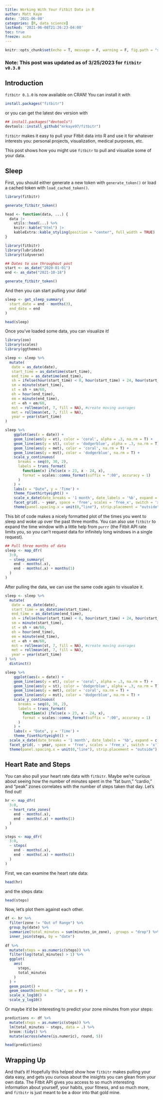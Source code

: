 ```yaml
---
title: Working With Your Fitbit Data in R
author: Matt Kaye
date: '2021-06-08'
categories: [R, data science]
lastmod: '2021-06-08T21:26:23-04:00'
toc: true
freeze: auto
---
```


```r
knitr::opts_chunk$set(echo = T, message = F, warning = F, fig.path = "static/rmarkdown-libs", fig.align = 'center')
```

### Note: This post was updated as of 3/25/2023 for `fitbitr v0.3.0`

## Introduction

`fitbitr 0.1.0` is now available on CRAN! You can install it with

``` r
install.packages("fitbitr")
```

or you can get the latest dev version with

``` r
## install.packages("devtools")
devtools::install_github("mrkaye97/fitbitr")
```

`fitbitr` makes it easy to pull your Fitbit data into R and use it for whatever interests you: personal projects, visualization, medical purposes, etc.

This post shows how you might use `fitbitr` to pull and visualize some of your data.

## Sleep

First, you should either generate a new token with `generate_token()` or load a cached token with `load_cached_token()`.

```r
library(fitbitr)

generate_fitbitr_token()

head <- function(data, ...) {
  data |>
    utils::head(...) %>%
    knitr::kable("html") |>
    kableExtra::kable_styling(position = "center", full_width = TRUE)
}

```

```r
library(fitbitr)
library(lubridate)
library(tidyverse)

## Dates to use throughout post
start <- as_date("2020-01-01")
end <- as_date("2021-10-18")

generate_fitbitr_token()
```

And then you can start pulling your data!

```r
sleep <- get_sleep_summary(
  start_date = end - months(3),
  end_date = end
)

head(sleep)
```

Once you've loaded some data, you can visualize it!

```r
library(zoo)
library(scales)
library(ggthemes)

sleep <- sleep %>%
  mutate(
   date = as_date(date),
   start_time = as_datetime(start_time),
   end_time = as_datetime(end_time),
   sh = ifelse(hour(start_time) < 8, hour(start_time) + 24, hour(start_time)), #create numeric times
   sm = minute(start_time),
   st = sh + sm/60,
   eh = hour(end_time),
   em = minute(end_time),
   et = eh + em/60,
   mst = rollmean(st, 7, fill = NA), #create moving averages
   met = rollmean(et, 7, fill = NA),
   year = year(start_time)
)

sleep %>%
    ggplot(aes(x = date)) +
    geom_line(aes(y = et), color = 'coral', alpha = .3, na.rm = T) +
    geom_line(aes(y = st), color = 'dodgerblue', alpha = .3, na.rm = T) +
    geom_line(aes(y = met), color = 'coral', na.rm = T) +
    geom_line(aes(y = mst), color = 'dodgerblue', na.rm = T) +
    scale_y_continuous(
      breaks = seq(0, 30, 2),
      labels = trans_format(
        function(x) ifelse(x > 23, x - 24, x), 
        format = scales::comma_format(suffix = ":00", accuracy = 1)
      )
    ) +
    labs(x = "Date", y = 'Time') +
    theme_fivethirtyeight() +
    scale_x_date(date_breaks = '1 month', date_labels = '%b', expand = c(0, 0)) +
    facet_grid(. ~ year, space = 'free', scales = 'free_x', switch = 'x') +
    theme(panel.spacing.x = unit(0,"line"), strip.placement = "outside")
```

This bit of code makes a nicely formatted plot of the times you went to sleep and woke up over the past three months. You can also use `fitbitr` to expand the time window with a little help from `purrr` (the Fitbit API rate limits you, so you can't request data for infinitely long windows in a single request).

```r
## Pull three months of data
sleep <- map_dfr(
  3:0,
  ~ sleep_summary(
    end - months(.x), 
    end - months(.x) + months(1)
  )
)
```

After pulling the data, we can use the same code again to visualize it.

```r
sleep <- sleep %>%
  mutate(
   date = as_date(date),
   start_time = as_datetime(start_time),
   end_time = as_datetime(end_time),
   sh = ifelse(hour(start_time) < 8, hour(start_time) + 24, hour(start_time)), #create numeric times
   sm = minute(start_time),
   st = sh + sm/60,
   eh = hour(end_time),
   em = minute(end_time),
   et = eh + em/60,
   mst = rollmean(st, 7, fill = NA), #create moving averages
   met = rollmean(et, 7, fill = NA),
   year = year(start_time)
) %>%
  distinct()

sleep %>%
    ggplot(aes(x = date)) +
    geom_line(aes(y = et), color = 'coral', alpha = .3, na.rm = T) +
    geom_line(aes(y = st), color = 'dodgerblue', alpha = .3, na.rm = T) +
    geom_line(aes(y = met), color = 'coral', na.rm = T) +
    geom_line(aes(y = mst), color = 'dodgerblue', na.rm = T) +
    scale_y_continuous(
      breaks = seq(0, 30, 2),
      labels = trans_format(
        function(x) ifelse(x > 23, x - 24, x), 
        format = scales::comma_format(suffix = ":00", accuracy = 1)
      )
    ) +
    labs(x = "Date", y = 'Time') +
    theme_fivethirtyeight() +
  scale_x_date(date_breaks = '1 month', date_labels = '%b', expand = c(0, 0)) +
  facet_grid(. ~ year, space = 'free', scales = 'free_x', switch = 'x') +
  theme(panel.spacing.x = unit(0,"line"), strip.placement = "outside")
```

## Heart Rate and Steps

You can also pull your heart rate data with `fitbitr`. Maybe we're curious about seeing how the number of minutes spent in the "fat burn," "cardio," and "peak" zones correlates with the number of steps taken that day. Let's find out!

```r
hr <- map_dfr(
  3:0,
  ~ heart_rate_zones(
    end - months(.x), 
    end - months(.x) + months(1)
  )
)

steps <- map_dfr(
  3:0,
  ~ steps(
    end - months(.x), 
    end - months(.x) + months(1)
  )
)
```

First, we can examine the heart rate data:

```r
head(hr)
```

and the steps data:

```r
head(steps)
```

Now, let's plot them against each other.

```r
df <- hr %>%
  filter(zone != "Out of Range") %>%
  group_by(date) %>%
  summarize(total_minutes = sum(minutes_in_zone), .groups = "drop") %>%
  inner_join(steps, by = "date")
  
df %>%
  mutate(steps = as.numeric(steps)) %>%
  filter(log(total_minutes) > 1) %>%
  ggplot(
    aes(
      steps,
      total_minutes
    )
  ) +
  geom_point() +
  geom_smooth(method = "lm", se = F) +
  scale_x_log10() +
  scale_y_log10()
```

Or maybe it'd be interesting to predict your zone minutes from your steps:

```r
predictions <- df %>%
  mutate(steps = as.numeric(steps)) %>%
  lm(total_minutes ~ steps, data = .) %>%
  broom::tidy() %>%
  mutate(across(where(is.numeric), round, 5))

head(predictions)
```

## Wrapping Up

And that's it! Hopefully this helped show how `fitbitr` makes pulling your data easy, and gets you curious about the insights you can glean from your own data. The Fitbit API gives you access to so much interesting information about yourself, your habits, your fitness, and so much more, and `fitbitr` is just meant to be a door into that gold mine.
